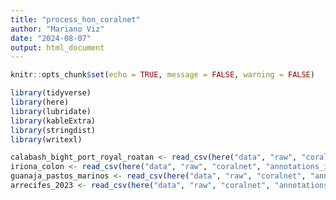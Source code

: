 ```yaml
---
title: "process_hon_coralnet"
author: "Mariano Viz"
date: "2024-08-07"
output: html_document
---
```


```r
knitr::opts_chunk$set(echo = TRUE, message = FALSE, warning = FALSE)

library(tidyverse)
library(here)
library(lubridate)
library(kableExtra)
library(stringdist)
library(writexl)

calabash_bight_port_royal_roatan <- read_csv(here("data", "raw", "coralnet", "annotations_calabash_bight_port_royal_roatan.csv"))
iriona_colon <- read_csv(here("data", "raw", "coralnet", "annotations_iriona_colon.csv"))
guanaja_pastos_marinos <- read_csv(here("data", "raw", "coralnet", "annotations_rare_guanaja_pastos_marinos.csv"))
arrecifes_2023 <- read_csv(here("data", "raw", "coralnet", "annotations_rare_arrecifes_2023.csv"))



```












